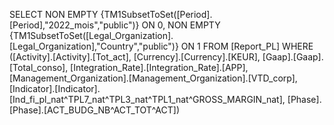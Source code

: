 SELECT NON EMPTY {TM1SubsetToSet([Period].[Period],"2022_mois","public")} ON 0, NON EMPTY {TM1SubsetToSet([Legal_Organization].[Legal_Organization],"Country","public")} ON 1 FROM [Report_PL] WHERE ([Activity].[Activity].[Tot_act], [Currency].[Currency].[KEUR], [Gaap].[Gaap].[Total_conso], [Integration_Rate].[Integration_Rate].[APP], [Management_Organization].[Management_Organization].[VTD_corp], [Indicator].[Indicator].[Ind_fi_pl_nat^TPL7_nat^TPL3_nat^TPL1_nat^GROSS_MARGIN_nat], [Phase].[Phase].[ACT_BUDG_NB^ACT_TOT^ACT])